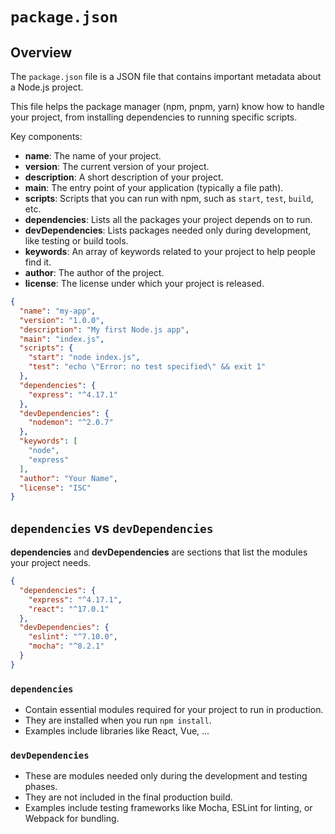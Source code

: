 # `package.json`

## Overview

The `package.json` file is a JSON file that contains important metadata about a Node.js project.

This file helps the package manager (npm, pnpm, yarn) know how to handle your project, from installing dependencies to running specific scripts.

Key components:

- **name**: The name of your project.
- **version**: The current version of your project.
- **description**: A short description of your project.
- **main**: The entry point of your application (typically a file path).
- **scripts**: Scripts that you can run with npm, such as `start`, `test`, `build`, etc.
- **dependencies**: Lists all the packages your project depends on to run.
- **devDependencies**: Lists packages needed only during development, like testing or build tools.
- **keywords**: An array of keywords related to your project to help people find it.
- **author**: The author of the project.
- **license**: The license under which your project is released.

```json title="package.json"
{
  "name": "my-app",
  "version": "1.0.0",
  "description": "My first Node.js app",
  "main": "index.js",
  "scripts": {
    "start": "node index.js",
    "test": "echo \"Error: no test specified\" && exit 1"
  },
  "dependencies": {
    "express": "^4.17.1"
  },
  "devDependencies": {
    "nodemon": "^2.0.7"
  },
  "keywords": [
    "node",
    "express"
  ],
  "author": "Your Name",
  "license": "ISC"
}
```


## `dependencies` vs `devDependencies`

**dependencies** and **devDependencies** are sections that list the modules your project needs.

```json
{
  "dependencies": {
    "express": "^4.17.1",
    "react": "^17.0.1"
  },
  "devDependencies": {
    "eslint": "^7.10.0",
    "mocha": "^8.2.1"
  }
}
```


### `dependencies`
- Contain essential modules required for your project to run in production.
- They are installed when you run `npm install`.
- Examples include libraries like React, Vue, ...

### `devDependencies`
- These are modules needed only during the development and testing phases.
- They are not included in the final production build.
- Examples include testing frameworks like Mocha, ESLint for linting, or Webpack for bundling.
